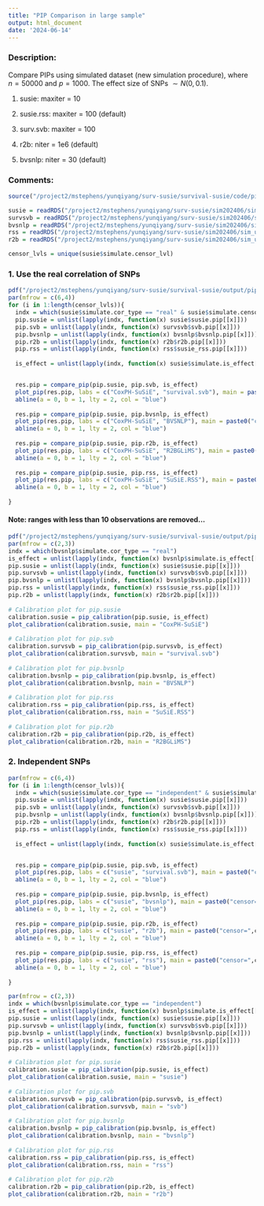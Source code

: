 ```yaml
---
title: "PIP Comparison in large sample"
output: html_document
date: '2024-06-14'
---
```


### Description:

Compare PIPs using simulated dataset (new simulation procedure), where $n=50000$ and $p=1000$. The effect size of SNPs $\sim N(0, 0.1)$. 

1. susie: maxiter = 10

2. susie.rss: maxiter = 100 (default)

3. surv.svb: maxiter = 100

4. r2b: niter = 1e6 (default)

5. bvsnlp: niter = 30 (default)


### Comments:



```r
source("/project2/mstephens/yunqiyang/surv-susie/survival-susie/code/pip.R")
```


```r

susie = readRDS("/project2/mstephens/yunqiyang/surv-susie/sim202406/sim_ukb_niter10/susie.rds")
survsvb = readRDS("/project2/mstephens/yunqiyang/surv-susie/sim202406/sim_ukb_niter10/survsvb.rds")
bvsnlp = readRDS("/project2/mstephens/yunqiyang/surv-susie/sim202406/sim_ukb_niter10/bvsnlp.rds")
rss = readRDS("/project2/mstephens/yunqiyang/surv-susie/sim202406/sim_ukb_niter10/susie_rss.rds")
r2b = readRDS("/project2/mstephens/yunqiyang/surv-susie/sim202406/sim_ukb_niter10/r2b.rds")

```

```r
censor_lvls = unique(susie$simulate.censor_lvl)
```


### 1. Use the real correlation of SNPs

```r
pdf("/project2/mstephens/yunqiyang/surv-susie/survival-susie/output/pip_ukb.pdf", width= 12, height = 20)
par(mfrow = c(6,4))
for (i in 1:length(censor_lvls)){
  indx = which(susie$simulate.cor_type == "real" & susie$simulate.censor_lvl == censor_lvls[i])
  pip.susie = unlist(lapply(indx, function(x) susie$susie.pip[[x]]))
  pip.svb = unlist(lapply(indx, function(x) survsvb$svb.pip[[x]]))
  pip.bvsnlp = unlist(lapply(indx, function(x) bvsnlp$bvsnlp.pip[[x]]))
  pip.r2b = unlist(lapply(indx, function(x) r2b$r2b.pip[[x]]))
  pip.rss = unlist(lapply(indx, function(x) rss$susie_rss.pip[[x]]))
  
  is_effect = unlist(lapply(indx, function(x) susie$simulate.is_effect[[x]]))


  res.pip = compare_pip(pip.susie, pip.svb, is_effect)
  plot_pip(res.pip, labs = c("CoxPH-SuSiE", "survival.svb"), main = paste0("censor=",censor_lvls[i]))
  abline(a = 0, b = 1, lty = 2, col = "blue")
  
  res.pip = compare_pip(pip.susie, pip.bvsnlp, is_effect)
  plot_pip(res.pip, labs = c("CoxPH-SuSiE", "BVSNLP"), main = paste0("censor=",censor_lvls[i]))
  abline(a = 0, b = 1, lty = 2, col = "blue")
  
  res.pip = compare_pip(pip.susie, pip.r2b, is_effect)
  plot_pip(res.pip, labs = c("CoxPH-SuSiE", "R2BGLiMS"), main = paste0("censor=",censor_lvls[i]))
  abline(a = 0, b = 1, lty = 2, col = "blue")
  
  res.pip = compare_pip(pip.susie, pip.rss, is_effect)
  plot_pip(res.pip, labs = c("CoxPH-SuSiE", "SuSiE.RSS"), main = paste0("censor=",censor_lvls[i]))
  abline(a = 0, b = 1, lty = 2, col = "blue")
  
}
```

#### Note: ranges with less than 10 observations are removed...

```r
pdf("/project2/mstephens/yunqiyang/surv-susie/survival-susie/output/pip_ukb_calibration.pdf", width= 12, height = 8)
par(mfrow = c(2,3))
indx = which(bvsnlp$simulate.cor_type == "real")
is_effect = unlist(lapply(indx, function(x) bvsnlp$simulate.is_effect[[x]]))
pip.susie = unlist(lapply(indx, function(x) susie$susie.pip[[x]]))
pip.survsvb = unlist(lapply(indx, function(x) survsvb$svb.pip[[x]]))
pip.bvsnlp = unlist(lapply(indx, function(x) bvsnlp$bvsnlp.pip[[x]]))
pip.rss = unlist(lapply(indx, function(x) rss$susie_rss.pip[[x]]))
pip.r2b = unlist(lapply(indx, function(x) r2b$r2b.pip[[x]]))
  
# Calibration plot for pip.susie
calibration.susie = pip_calibration(pip.susie, is_effect)
plot_calibration(calibration.susie, main = "CoxPH-SuSiE")
  
# Calibration plot for pip.svb
calibration.survsvb = pip_calibration(pip.survsvb, is_effect)
plot_calibration(calibration.survsvb, main = "survival.svb")
  
# Calibration plot for pip.bvsnlp
calibration.bvsnlp = pip_calibration(pip.bvsnlp, is_effect)
plot_calibration(calibration.bvsnlp, main = "BVSNLP")
  
# Calibration plot for pip.rss
calibration.rss = pip_calibration(pip.rss, is_effect)
plot_calibration(calibration.rss, main = "SuSiE.RSS")
  
# Calibration plot for pip.r2b
calibration.r2b = pip_calibration(pip.r2b, is_effect)
plot_calibration(calibration.r2b, main = "R2BGLiMS")

```

### 2. Independent SNPs

```r
par(mfrow = c(6,4))
for (i in 1:length(censor_lvls)){
  indx = which(susie$simulate.cor_type == "independent" & susie$simulate.censor_lvl == censor_lvls[i])
  pip.susie = unlist(lapply(indx, function(x) susie$susie.pip[[x]]))
  pip.svb = unlist(lapply(indx, function(x) survsvb$svb.pip[[x]]))
  pip.bvsnlp = unlist(lapply(indx, function(x) bvsnlp$bvsnlp.pip[[x]]))
  pip.r2b = unlist(lapply(indx, function(x) r2b$r2b.pip[[x]]))
  pip.rss = unlist(lapply(indx, function(x) rss$susie_rss.pip[[x]]))
  
  is_effect = unlist(lapply(indx, function(x) susie$simulate.is_effect[[x]]))


  res.pip = compare_pip(pip.susie, pip.svb, is_effect)
  plot_pip(res.pip, labs = c("susie", "survival.svb"), main = paste0("censor=",censor_lvls[i]))
  abline(a = 0, b = 1, lty = 2, col = "blue")
  
  res.pip = compare_pip(pip.susie, pip.bvsnlp, is_effect)
  plot_pip(res.pip, labs = c("susie", "bvsnlp"), main = paste0("censor=",censor_lvls[i]))
  abline(a = 0, b = 1, lty = 2, col = "blue")
  
  res.pip = compare_pip(pip.susie, pip.r2b, is_effect)
  plot_pip(res.pip, labs = c("susie", "r2b"), main = paste0("censor=",censor_lvls[i]))
  abline(a = 0, b = 1, lty = 2, col = "blue")
  
  res.pip = compare_pip(pip.susie, pip.rss, is_effect)
  plot_pip(res.pip, labs = c("susie", "rss"), main = paste0("censor=",censor_lvls[i]))
  abline(a = 0, b = 1, lty = 2, col = "blue")
  
}
```

```r
par(mfrow = c(2,3))
indx = which(bvsnlp$simulate.cor_type == "independent")
is_effect = unlist(lapply(indx, function(x) bvsnlp$simulate.is_effect[[x]]))
pip.susie = unlist(lapply(indx, function(x) susie$susie.pip[[x]]))
pip.survsvb = unlist(lapply(indx, function(x) survsvb$svb.pip[[x]]))
pip.bvsnlp = unlist(lapply(indx, function(x) bvsnlp$bvsnlp.pip[[x]]))
pip.rss = unlist(lapply(indx, function(x) rss$susie_rss.pip[[x]]))
pip.r2b = unlist(lapply(indx, function(x) r2b$r2b.pip[[x]]))
  
# Calibration plot for pip.susie
calibration.susie = pip_calibration(pip.susie, is_effect)
plot_calibration(calibration.susie, main = "susie")
  
# Calibration plot for pip.svb
calibration.survsvb = pip_calibration(pip.survsvb, is_effect)
plot_calibration(calibration.survsvb, main = "svb")
  
# Calibration plot for pip.bvsnlp
calibration.bvsnlp = pip_calibration(pip.bvsnlp, is_effect)
plot_calibration(calibration.bvsnlp, main = "bvsnlp")
  
# Calibration plot for pip.rss
calibration.rss = pip_calibration(pip.rss, is_effect)
plot_calibration(calibration.rss, main = "rss")
  
# Calibration plot for pip.r2b
calibration.r2b = pip_calibration(pip.r2b, is_effect)
plot_calibration(calibration.r2b, main = "r2b")

```
